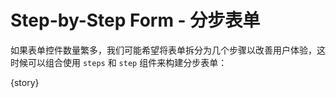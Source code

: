 
<Meta
  title="FluentForm/Basic"
  component={meta.component}
  decorators={meta.decorators}
  argTypes={meta.argTypes}
  parameters={meta.parameters} />

# Step-by-Step Form - 分步表单

如果表单控件数量繁多，我们可能希望将表单拆分为几个步骤以改善用户体验，这时候可以组合使用 `steps` 和 `step` 组件来构建分步表单：

<Canvas withToolbar isExpanded mdxSource={source}>
  <Story name="Step-by-Step Form">{story}</Story>
</Canvas>
